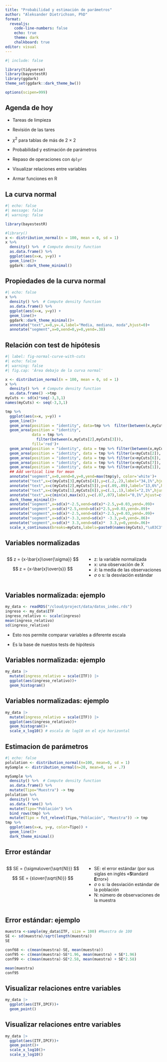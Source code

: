```yaml
---
title: "Probabilidad y estimación de parámetros"
author: "Aleksander Dietrichson, PhD"
format: 
  revealjs: 
    code-line-numbers: false
    echo: true
    theme: dark
    chalkboard: true
editor: visual
---
```


```r
#| include: false

library(tidyverse)
library(bayestestR)
library(ggdark)
theme_set(ggdark::dark_theme_bw())

options(scipen=999)
```

## Agenda de hoy

-   Tareas de limpieza

-   Revisión de las tares

-   $\chi^2$ para tablas de más de 2 $\times$ 2

-   Probabilidad y estimación de parámetros

-   Repaso de operaciones con `dplyr`

-   Visualizar relaciones entre variables

-   Armar funciones en R

## La curva normal

```r
#| echo: false
#| message: false
#| warning: false

library(bayestestR)

#library()
x <- distribution_normal(n = 100, mean = 0, sd = 1)
x %>% 
  density() %>%  # Compute density function
  as.data.frame() %>% 
  ggplot(aes(x=x, y=y)) +
  geom_line()+
  ggdark::dark_theme_minimal()
```

## Propiedades de la curva normal

```r
#| echo: false
x %>% 
  density() %>%  # Compute density function
  as.data.frame() %>% 
  ggplot(aes(x=x, y=y)) +
  geom_line()+
  ggdark::dark_theme_minimal()+
  annotate("text",x=0,y=.4,label="Media, mediana, moda",hjust=0)+
  annotate("segment",x=0,xend=0,y=0,yend=.38)
```

## Relación con test de hipótesis

```r
#| label: fig-normal-curve-with-cuts
#| echo: false
#| warning: false
#| fig.cap: 'Área debajo de la curva normal'

x <- distribution_normal(n = 100, mean = 0, sd = 1)
x %>% 
  density() %>%  # Compute density function
  as.data.frame() ->tmp
myCuts <- sd(x)*seq(-3,3,1)
names(myCuts) <- seq(-3,3,1)

tmp %>% 
  ggplot(aes(x=x, y=y)) +
  geom_line()+
  geom_area(position = "identity", data=tmp %>%  filter(between(x,myCuts[3],myCuts[5])),fill='darkred')+
  geom_area(position = "identity", 
            data = tmp %>%  
              filter(between(x,myCuts[2],myCuts[3])),
            fill='red')+
  geom_area(position = "identity", data = tmp %>% filter(between(x,myCuts[5],myCuts[6])), fill='red')+
  geom_area(position = "identity", data = tmp %>% filter(x<myCuts[2]), fill='pink')+
  geom_area(position = "identity", data = tmp %>% filter(x>myCuts[6]), fill='pink')+
  geom_area(position = "identity", data = tmp %>% filter(x>myCuts[7]), fill='gray')+
  geom_area(position = "identity", data = tmp %>% filter(x<myCuts[1]), fill='gray')+
  ## Add vertical line for mean
  annotate("segment",x=0,xend=0,y=0,yend=max(tmp$y), color='white')+
  annotate("text",x=c(myCuts[3],myCuts[4]),y=c(.2,.2),label="34,1%",hjust=-.4, color="white", cex=5)+
  annotate("text",x=c(myCuts[2],myCuts[5]),y=c(.09,.09),label="13,6%",hjust=c(-.4,-.2), color="white", cex=5)+
  annotate("text",x=c(myCuts[1],myCuts[6]),y=c(.1,.1),label="2,1%",hjust=c(-.4,-.5), cex=5)+
  annotate("text",x=c(min(x),max(x)),y=c(.07,.07),label="0,1%",hjust=c(2,-1.5), cex=5)+
  dark_theme_minimal()+
  annotate("segment",x=sd(x)*-2.5,xend=sd(x)*-2.5,y=0.03,yend=.09)+
  annotate("segment",x=sd(x)*2.5,xend=sd(x)*2.5,y=0.03,yend=.09)+
  annotate("segment",x=sd(x)*-2.5,xend=sd(x)*-2.5,y=0.03,yend=.09)+
  annotate("segment",x=sd(x)*-3.3,xend=sd(x)* -3.3,y=0,yend=.06)+
  annotate("segment",x=sd(x)* 3.3,xend=sd(x)*  3.3,y=0,yend=.06)+
  scale_x_continuous(breaks=myCuts,labels=paste0(names(myCuts),"\u03C3"))
```

## Variables normalizadas

::: columns
::: {.column width="50%"}
$$
  z = {x-\bar{x}\over{\sigma}}
$$

$$
  z = {x-\bar{x}\over{s}}
$$
:::

::: {.column width="50%"}
-   z: la variable normalizada
-   x: una observación de X
-   $\bar{x}$: la media de las observaciones
-   $\sigma$ o s: la desviación estándar
:::
:::

## Variables normalizada: ejemplo

```r
my_data <- readRDS("/cloud/project/data/datos_indec.rds")
ingreso <- my_data$ITF
ingreso_relativo <- scale(ingreso)
mean(ingreso_relativo)
sd(ingreso_relativo)
```

-   Esto nos permite comparar variables a diferente escala

-   Es la base de nuestos tests de hipótesis

## Variables normalizada: ejemplo

```r
my_data |> 
  mutate(ingreso_relativo = scale(ITF)) |> 
  ggplot(aes(ingreso_relativo))+
  geom_histogram()
```

## Variables normalizadas: ejemplo

```r
my_data |> 
  mutate(ingreso_relativo = scale(ITF)) |> 
  ggplot(aes(ingreso_relativo))+
  geom_histogram()+
  scale_x_log10() # escala de log10 en el eje horizontal
```

## Estimacion de parámetros

```r
#| echo: false
polulation <- distribution_normal(n=100, mean=0, sd = 1)
mySample <- distribution_normal(n=20, mean=0, sd = .7)

mySample %>% 
  density() %>%  # Compute density function
  as.data.frame() %>% 
  mutate(Tipo="Muestra") -> tmp
polulation %>% 
  density() %>% 
  as.data.frame() %>% 
  mutate(Tipo="Población") %>% 
  bind_rows(tmp) %>% 
  mutate(Tipo = fct_relevel(Tipo,"Población", "Muestra")) -> tmp
tmp %>% 
  ggplot(aes(x=x, y=y, color=Tipo)) +
  geom_line()+
  dark_theme_minimal()
```

## Error estándar

::: columns
::: {.column width="50%"}
$$
SE = {\sigma\over{\sqrt{N}}}
$$

$$ 
SE = {s\over{\sqrt{N}}}
$$
:::

::: {.column width="50%"}
-   SE: el error estándar (por sus siglas en inglés «**S**tandard **E**rror»)
-   $\sigma$ o s: la desviación estándar de la población
-   N: número de observaciones de la muestra
:::
:::

## Error estándar: ejemplo

```r
muestra <-sample(my_data$ITF, size = 100) #Muestra de 100
SE <- sd(muestra)/sqrt(length(muestra))
SE
```

```r
conf68 <- c(mean(muestra)-SE, mean(muestra))
conf95 <- c(mean(muestra)-SE*1.96, mean(muestra) + SE*1.96)
conf99 <- c(mean(muestra)-SE*2.58, mean(muestra) + SE*2.58)
```

```r
mean(muestra)
conf95
```

## Visualizar relaciones entre variables

```r
my_data |> 
  ggplot(aes(ITF,IPCF))+
  geom_point()
```

## Visualizar relaciones entre variables

```r
my_data |> 
  ggplot(aes(ITF,IPCF))+
  geom_point()+
  scale_x_log10()+
  scale_y_log10()
```
